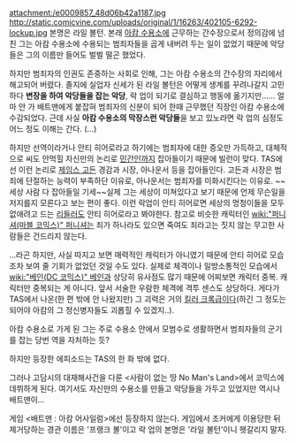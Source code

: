 attachment:/e0009857_48d06b42a1187.jpg
http://static.comicvine.com/uploads/original/1/16263/402105-6292-lockup.jpg
본명은 라일 볼턴. 본래 [[아캄 수용소]]에 근무하는 간수장으로서 정의감에 넘친 그는 아캄 수용소에 수용되는 범죄자들을 곱게 내버려 두는 일이 없었기 때문에 악당들은 그의 이름만 들어도 벌벌 떨곤 했었다.

하지만 범죄자의 인권도 존중하는 사회로 인해, 그는 아캄 수용소의 간수장의 자리에서 해고되어 버렸다. 졸지에 실업자 신세가 된 라일 볼턴은 어떻게 생계를 꾸려나갈지 고민하다 '''변장을 하여 악당들을 잡는 악당''', 락 업이 되기로 결심하고 행동에 옮기지만...... 얼마 안 가 배트맨에게 붙잡혀 범죄자의 신분이 되어 한때 근무했던 직장인 아캄 수용소에 수감되었다. 근데 사실 '''아캄 수용소의 막장스런 악당들'''을 보고 있노라면 락 업의 심정도 어느 정도 이해는 간다. (...)

하지만 선역이라거나 안티 히어로라고 하기에는 범죄자에 대한 증오만 가득하고, 대체적으로 씨도 안먹힐 자신만의 논리로 [[민간인]]까지 잡아들이기 때문에 빌런이 맞다. TAS에선 이런 논리로 [[제임스 고든]] 경감과 시장, 아나운서 등을 잡아들인다. 고든과 시장은 범죄에 단절하는 능력이 부족하단 이유로, 아나운서는 범죄자를 미화시킨다는 이유로. ~~세상 사람 다 잡아들일 기세~~실제 그는 세상이 미쳐있다고 보기 때문에 언제 무슨일을 저지를지 모른다고 보는 편이 좋다. 이런 락업이 안티 히어로면 세상의 멍청이들을 모두 없애려고 드는 [[리들러]]도 안티 히어로라고 봐야한다. 참고로 비슷한 캐릭터인  [[wiki:"퍼니셔(마블 코믹스)" 퍼니셔]]는 죄가 하나라도 있으면 죽여도 죄라고는 짓지 않는 무고한 사람들은 건드리지 않는다.

...라곤 하지만, 사실 따지고 보면 매력적인 캐릭터가 아니였기 때문에 안티 히어로 모습조차 보여 줄 기회가 없었던 것일 수도 있다. 실제로 체격이나 일방소통적인 모습에서 [[wiki:"베인(DC 코믹스)" 베인]]과 상당히 유사점도 많기 때문에 어찌보면 캐릭터 중복. 캐릭터만 중복되는 게 아니다. 앞서 서술한 우람한 체격에 격투 센스도 상당하다. 게다가 TAS에서 나온(한 편 밖에 안 나왔지만) 그 괴력은 거의 [[킬러 크록]]급이다(하긴 그 정도는 되어야 아캄의 그 정신병자들도 괴롭힐 수 있겠지..).

아캄 수용소로 가게 된 그는 주로 수용소 안에서 모범수로 생활하면서 범죄자들의 군기를 잡는 당번 역을 자처하는 듯?

하지만 등장한 에피소드는 TAS의 한 화 밖에 없다.

그러나 고담시의 대재해사건을 다룬 <사람이 없는 땅 No Man's Land>에서 코믹스에 데뷔하게 된다. 여기서도 자신만의 수용소를 만들고 악당들을 가두고 있었지만 역시나 배트맨이...

게임 <배트맨 : 아캄 어사일럼>에선 등장하지 않는다. 게임에서 조커에게 이용당한 뒤 제거당하는 경관 이름은 '프랭크 볼'이고 락 업의 본명은 '라일 볼턴'이니 헷갈리지 말자.
